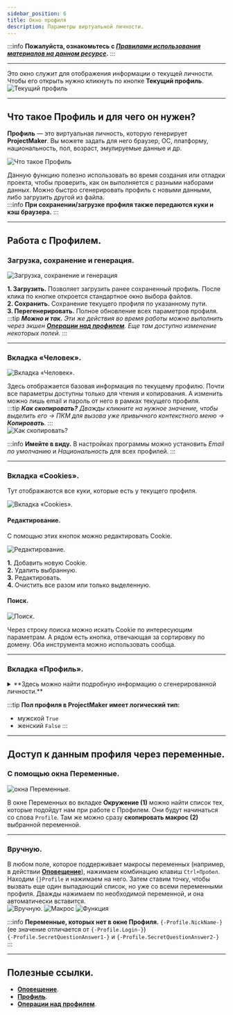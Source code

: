 ```yaml
---
sidebar_position: 6
title: Окно профиля 
description: Параметры виртуальной личности.
---  
```

:::info **Пожалуйста, ознакомьтесь с [*Правилами использования материалов на данном ресурсе*](../../Disclaimer).**
:::
_______________________________________________

Это окно служит для отображения информации о текущей личности. Чтобы его открыть нужно кликнуть по кнопке **Текущий профиль**.
![Текущий профиль](./assets/Work_with_Profile/Work_with_Profile_pic1.png)  
_______________________________________________  
## Что такое Профиль и для чего он нужен?  
**Профиль** — это виртуальная личность, которую генерирует **ProjectMaker**. Вы можете задать для него браузер, ОС, платформу, национальность, пол, возраст, эмулируемые данные и др.  

![Что такое Профиль](./assets/Work_with_Profile/Work_with_Profile_pic2.png) 

Данную функцию полезно использовать во время создания или отладки проекта, чтобы проверить, как он выполняется с разными наборами данных. Можно быстро сгенерировать профиль с новыми данными, либо загрузить другой из файла.  
:::info **При сохранении/загрузке профиля также передаются куки и кэш браузера.**
:::  
_______________________________________________   
## Работа с Профилем.  
### Загрузка, сохранение и генерация.  
![Загрузка, сохранение и генерация](./assets/Work_with_Profile/Work_with_Profile_pic3.png)  

**1. Загрузить.** Позволяет загрузить ранее сохраненный профиль. После клика по кнопке откроется стандартное окно выбора файлов.  
**2. Сохранить.** Сохранение текущего профиля по указанному пути.  
**3. Перегенерировать.** Полное обновление всех параметров профиля.  
:::tip ***Можно и так.***
*Эти же действия во время работы можно выполнить через экшен [**Операции над профилем**](../../Data/WorkWithProfile). Еще там доступно изменение некоторых полей.*
:::   
_______________________________________________  
### Вкладка «Человек».  
![Вкладка «Человек».](./assets/Work_with_Profile/Work_with_Profile_pic4.png)  

Здесь отображается базовая информация по текущему профилю. Почти все параметры доступны только для чтения и копирования. А изменить можно лишь email и пароль от него в рамках текущего профиля.   
:::tip ***Как скопировать?***
*Дважды кликните на нужное значение, чтобы выделить его → ПКМ для вызова уже привычного контекстного меню → **Копировать**.*
:::  
![Как скопировать?](./assets/Work_with_Profile/Work_with_Profile_pic5.png)   

:::info **Имейте в виду.**
В настройках программы можно установить *Email по умолчанию* и *Национальность* для всех профилей.
:::  
_______________________________________________ 
### Вкладка «Cookies».  
Тут отображаются все куки, которые есть у текущего профиля.  

![Вкладка «Cookies».](./assets/Work_with_Profile/Work_with_Profile_pic6.png)     

#### Редактирование.  
С помощью этих кнопок можно редактировать Cookie.  

![Редактирование.](./assets/Work_with_Profile/Work_with_Profile_pic7.png)    

**1.** Добавить новую Cookie.  
**2.** Удалить выбранную.  
**3.** Редактировать.  
**4.** Очистить все разом или только выделенную.  

#### Поиск.  
![Поиск.](./assets/Work_with_Profile/Work_with_Profile_pic8.png)    

Через строку поиска можно искать Cookie по интересующим параметрам. А рядом есть кнопка, отвечающая за сортировку по домену. Оба инструмента можно использовать сообща.  
_______________________________________________ 
### Вкладка «Профиль».  

<details>
<summary>**Здесь можно найти подробную информацию о сгенерированной личности.**</summary>
<!--All you need is a blank line-->

    ![Вкладка «Профиль».](./assets/Work_with_Profile/Work_with_Profile_pic9.png)   
</details>    
   
:::tip **Пол профиля в ProjectMaker имеет логический тип:**  
- мужской `True`  
- женский `False`
:::
_______________________________________________ 
## Доступ к данным профиля через переменные.  
### С помощью окна Переменные.  
![окна Переменные.](./assets/Work_with_Profile/Work_with_Profile_pic10.png)  

В окне Переменных во вкладке **Окружение (1)** можно найти список тех, которые подойдут нам при работе с Профилем. Они будут начинаться со слова `Profile`. Там же можно сразу **скопировать макрос (2)** выбранной переменной.
_______________________________________________ 
### Вручную.
В любом поле, которое поддерживает макросы переменных (например, в действии [**Оповещение**](../../Project%20Editor/Logic/Notification)), нажимаем комбинацию клавиш `Ctrl+Пробел`. Находим `{}Profile` и нажимаем на него. Затем ставим точку, чтобы вызвать еще один выпадающий список, но уже со всеми переменными профиля. Дважды нажимаем по необходимой переменной, и она автоматически вставится.  
![Вручную.](./assets/Work_with_Profile/Work_with_Profile_pic11.png) ![Макрос](./assets/Work_with_Profile/Work_with_Profile_pic12.png)  ![Функция](./assets/Work_with_Profile/Work_with_Profile_pic13.png)

:::info **Переменные, которых нет в окне Профиля.**
`{-Profile.NickName-}` (ее значение отличается от `{-Profile.Login-}`)  
`{-Profile.SecretQuestionAnswer1-}` и `{-Profile.SecretQuestionAnswer2-}`
:::  
_______________________________________________
## Полезные ссылки.  
- [**Оповещение**](../../Project%20Editor/Logic/Notification). 
- [**Профиль**](../../Project%20Editor/Static%20Block%20Panel/Profile).
- [**Операции над профилем**](../../Data/WorkWithProfile).


